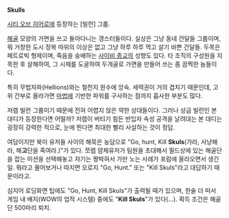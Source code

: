 '''Skulls'''

[[시티 오브 히어로]]에 등장하는 [빌런] 그룹.

[[해골]] 모양의 가면을 쓰고 돌아다니는 갱스터들이다. 실상은 그냥 동네 건달들 그룹이며, 뭐 거창한 도시 정복 따위의 이상은 없고 그냥 하루 하루 먹고 살기 바쁜 건달들. 두목은 페트로빅 형제이며, 죽음을 숭배하는 [[사이비 종교]]의 성향도 있다. 타 조직의 구성원을 지목한 후 살해하여, 그 시체를 도굴하여 두개골로 가면을 만들어 쓰는 좀 끔찍한 놈들이다.

특히 무법자파(Hellions)와는 철천지 원수에 앙숙. 세력권이 거의 겹치기 때문인데, 고위 간부로 올라가면 [[마법]]에 기반한 파워를 구사하는 점까지 흡사한 부분도 많다.

저렙 빌런 그룹이기 때문에 전혀 어렵지 않은 약한 상대들이다. 그러나 상급 빌런인 본 대디가 등장한다면 어떨까? 저렙이 버티기 힘든 반입자 속성 공격을 날려대는 본 대디는 굉장히 강력한 적으로, 눈에 띈다면 최대한 빨리 사살하는 것이 정답.

여담이지만 북미 유저들 사이의 해묵은 농담으로 "Go, hunt, Kill '''Skuls'''(가라, 사냥해라, 해'''고'''단을 죽여라.)"가 있다. 쪼렙 얌체유저가 팀원을 초대해서 필드상에 있는 해골단을 잡는 미션을 선택해놓고 자기는 짱박혀서 가만 노는 사례가 포럼에 올라오면서 생긴 일. 뭐라고 물어보거나 따지면 오로지 "Go, Hunt." 또는 "Kill Skuls"라고 대답하기 때문이라고.

심지어 로딩화면 팁에도 "Go, Hunt, Kill Skuls"가 출력될 때가 있으며, 한술 더 떠서 게임 내 배지(WOW의 업적 시스템) 중에도 "'''Kill Skuls'''"가 있다(...). 획득 조건은 해골단 500마리 퇴치.
